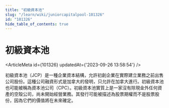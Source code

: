 ```yaml
---
title: "初級資本池"
slug: "/learn/wiki/juniorcapitalpool-101326"
id: "101326"
hide_table_of_contents: true
---
```



# 初級資本池

<ArticleMeta id={101326} updatedAt={'2023-09-26 13:58:54'} />
<div className='border-solid border-b border-t-0 my-4 border-[var(--ifm-color-gray-300)]' />

初級資本池（JCP）是一種企業資本結構，允許初創企業在實際建立業務之前出售公司股份。這種公司融資形式是加拿大的發明，只允許在加拿大進行。初級資本池也可能被稱為資本池公司（CPC）。初級資本池實質上是一家沒有除現金外任何資產的空殼公司，尚未開始經營業務。其發行可能被描述為股票期權而不是股票股份，因為它們的價值將在未來確定。
